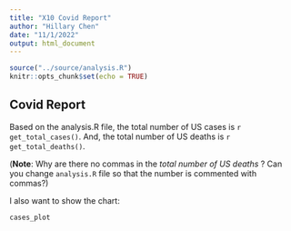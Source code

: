 ```yaml
---
title: "X10 Covid Report"
author: "Hillary Chen"
date: "11/1/2022"
output: html_document
---
```


```r
source("../source/analysis.R")
knitr::opts_chunk$set(echo = TRUE)
```

## Covid Report
Based on the analysis.R file, the total number of US cases is `r get_total_cases()`. And, the total number of US deaths is `r get_total_deaths()`. 

(**Note**: Why are there no commas in the *total number of US deaths* ? Can you change `analysis.R` file so that the number is commented with commas?)

I also want to show the chart:
``` r
cases_plot
```

